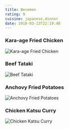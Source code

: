 ```yaml
---
title: Benemon
rating: 9
cuisine: japanese,dinner
date: 2018-03-13T22:19:40
---
```


### Kara-age Fried Chicken
![Kara-age Fried Chicken](/blog/benemon1.jpg)
### Beef Tataki
![Beef Tataki](/blog/benemon2.jpg)
### Anchovy Fried Potatoes
![Anchovy Fried Potatoes](/blog/benemon3.jpg)
### Chicken Katsu Curry
![Chicken Katsu Curry](/blog/benemon.jpg)

